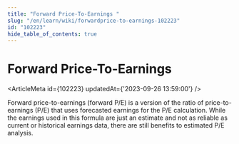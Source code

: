 ```yaml
---
title: "Forward Price-To-Earnings "
slug: "/en/learn/wiki/forwardprice-to-earnings-102223"
id: "102223"
hide_table_of_contents: true
---
```



# Forward Price-To-Earnings 

<ArticleMeta id={102223} updatedAt={'2023-09-26 13:59:00'} />
<div className='border-solid border-b border-t-0 my-4 border-[var(--ifm-color-gray-300)]' />

Forward price-to-earnings (forward P/E) is a version of the ratio of price-to-earnings (P/E) that uses forecasted earnings for the P/E calculation. While the earnings used in this formula are just an estimate and not as reliable as current or historical earnings data, there are still benefits to estimated P/E analysis.
